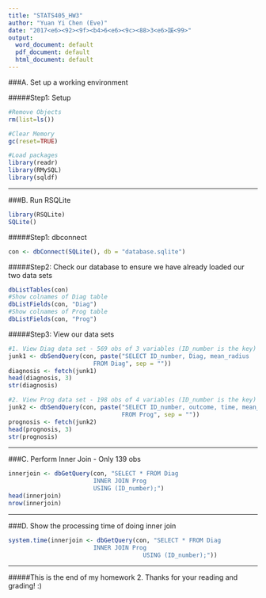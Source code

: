 ```yaml
---
title: "STATS405_HW3"
author: "Yuan Yi Chen (Eve)"
date: "2017<e6><92><9f><b4>6<e6><9c><88>3<e6>謑<99>"
output:
  word_document: default
  pdf_document: default
  html_document: default
---
```


###A. Set up a working environment

#####Step1: Setup
```r
#Remove Objects
rm(list=ls())
```
```r
#Clear Memory
gc(reset=TRUE)
```

```r
#Load packages
library(readr)
library(RMySQL)
library(sqldf)
```

***

###B. Run RSQLite
```r
library(RSQLite)
SQLite()
```

#####Step1: dbconnect
```r
con <- dbConnect(SQLite(), db = "database.sqlite")
```

#####Step2: Check our database to ensure we have already loaded our two data sets
```r
dbListTables(con)
#Show colnames of Diag table
dbListFields(con, "Diag")
#Show colnames of Prog table
dbListFields(con, "Prog")
```

#####Step3: View our data sets
```r
#1. View Diag data set - 569 obs of 3 variables (ID_number is the key)
junk1 <- dbSendQuery(con, paste("SELECT ID_number, Diag, mean_radius
                        FROM Diag", sep = ""))
diagnosis <- fetch(junk1)
head(diagnosis, 3)
str(diagnosis)
```

```r
#2. View Prog data set - 198 obs of 4 variables (ID_number is the key)
junk2 <- dbSendQuery(con, paste("SELECT ID_number, outcome, time, mean_radius
                                FROM Prog", sep = ""))
prognosis <- fetch(junk2)
head(prognosis, 3)
str(prognosis)
```

***

###C. Perform Inner Join - Only 139 obs
```r
innerjoin <- dbGetQuery(con, "SELECT * FROM Diag
                        INNER JOIN Prog
                        USING (ID_number);")
head(innerjoin)
nrow(innerjoin)
```

***


###D. Show the processing time of doing inner join
```r
system.time(innerjoin <- dbGetQuery(con, "SELECT * FROM Diag
                        INNER JOIN Prog
                                      USING (ID_number);"))
```

***
#####This is the end of my homework 2. Thanks for your reading and grading! :)